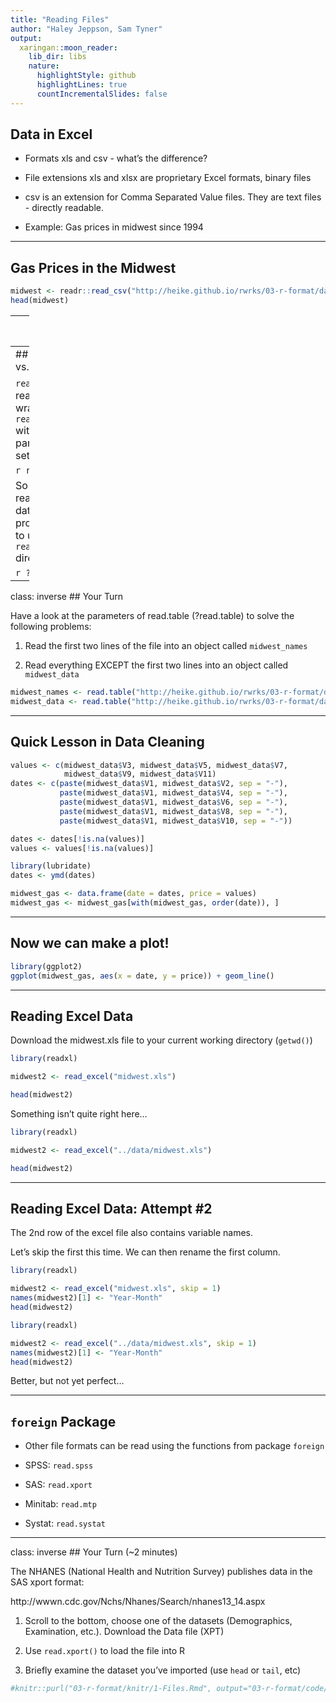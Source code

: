 ```yaml
---
title: "Reading Files"
author: "Haley Jeppson, Sam Tyner"
output: 
  xaringan::moon_reader:
    lib_dir: libs
    nature:
      highlightStyle: github
      highlightLines: true
      countIncrementalSlides: false
---
```


## Data in Excel

- Formats xls and csv - what's the difference?

- File extensions xls and xlsx are proprietary Excel formats, binary files

- csv is an extension for Comma Separated Value files. They are text files - directly readable.

- Example: Gas prices in midwest since 1994

---

## Gas Prices in the Midwest

```r
midwest <- readr::read_csv("http://heike.github.io/rwrks/03-r-format/data/midwest.csv")
head(midwest)
```

---
## Gas Prices

```r
str(midwest)
```

There is clearly some work to be done...

---
## `read.csv` vs. `read.table`

`read.csv` is really just a wrapper for `read.table` with certain parameters set:

```r
read.csv
```

So to properly read in this data, it's probably best to use `read.table` directly

```r
?read.table
```

---
class: inverse
## Your Turn 

Have a look at the parameters of read.table (?read.table) to solve the following problems:

1. Read the first two lines of the file into an object called `midwest_names`

2. Read everything EXCEPT the first two lines into an object called `midwest_data`

```r
midwest_names <- read.table("http://heike.github.io/rwrks/03-r-format/data/midwest.csv", nrows = 2, sep = ",", stringsAsFactors = FALSE)
midwest_data <- read.table("http://heike.github.io/rwrks/03-r-format/data/midwest.csv", skip = 2, sep = ",", stringsAsFactors = FALSE)
```

---

## Quick Lesson in Data Cleaning

```r
values <- c(midwest_data$V3, midwest_data$V5, midwest_data$V7, 
            midwest_data$V9, midwest_data$V11)
dates <- c(paste(midwest_data$V1, midwest_data$V2, sep = "-"), 
           paste(midwest_data$V1, midwest_data$V4, sep = "-"),
           paste(midwest_data$V1, midwest_data$V6, sep = "-"),
           paste(midwest_data$V1, midwest_data$V8, sep = "-"),
           paste(midwest_data$V1, midwest_data$V10, sep = "-"))

dates <- dates[!is.na(values)]
values <- values[!is.na(values)]

library(lubridate)
dates <- ymd(dates)

midwest_gas <- data.frame(date = dates, price = values)
midwest_gas <- midwest_gas[with(midwest_gas, order(date)), ]
```

---

## Now we can make a plot!

```r
library(ggplot2)
ggplot(midwest_gas, aes(x = date, y = price)) + geom_line()
```

---

## Reading Excel Data

Download the midwest.xls file to your current working directory (`getwd()`)

```r
library(readxl)

midwest2 <- read_excel("midwest.xls")

head(midwest2)
```

Something isn't quite right here...

```r
library(readxl)

midwest2 <- read_excel("../data/midwest.xls")

head(midwest2)
```

---

## Reading Excel Data: Attempt #2

The 2nd row of the excel file also contains variable names.

Let's skip the first this time. We can then rename the first column.

```r
library(readxl)

midwest2 <- read_excel("midwest.xls", skip = 1)
names(midwest2)[1] <- "Year-Month"
head(midwest2)
```

```r
library(readxl)

midwest2 <- read_excel("../data/midwest.xls", skip = 1)
names(midwest2)[1] <- "Year-Month"
head(midwest2)

```

Better, but not yet perfect...

---

## `foreign` Package

- Other file formats can be read using the functions from package `foreign`

- SPSS: `read.spss`

- SAS: `read.xport`

- Minitab: `read.mtp`

- Systat: `read.systat`

---
class: inverse
## Your Turn (~2 minutes) 

The NHANES (National Health and Nutrition Survey) publishes data in the SAS xport format:

http://wwwn.cdc.gov/Nchs/Nhanes/Search/nhanes13_14.aspx

1. Scroll to the bottom, choose one of the datasets (Demographics, Examination, etc.). Download the Data file (XPT)

2. Use `read.xport()` to load the file into R

3. Briefly examine the dataset you've imported (use `head` or `tail`, etc)


```r
#knitr::purl("03-r-format/knitr/1-Files.Rmd", output="03-r-format/code/1-Files.R", documentation = 0)
```